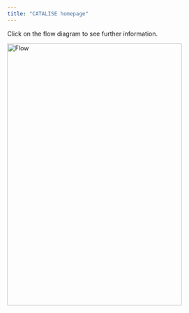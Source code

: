 ```yaml
---
title: "CATALISE homepage"
---
```



<html>
<head>
<script>
function writeText(txt) {
  document.getElementById("desc").innerHTML = txt;
}
</script>
</head>

<body>

<p id="desc">Click on the flow diagram to see further information.</p>
<img src ="flowchart1.png" width ="400" height ="600" alt="Flow" usemap="#imagemap" />



<map name='imagemap'>
<area shape ='rect' coords ='0,0,213,120' 
onclick="writeText('CATALISE-1 (Bishop et al, 2016) have guidelines for determining which children should be considered for a diagnosis. In particular see these statements: 1. Reasons for referral for specialist assessment (intervention) include concern about speech, language or communication expressed by caregivers (which includes parents and guardians), teachers or healthcare professionals, or a lack of progress in language or scholastic attainment despite targeted classroom assistance; 2. Language impairments may go undetected. Referral for language assessment is recommended for children who present with behavioural or psychiatric difficulties, and for children with poor reading comprehension or listening difficulties; 10. Multiple sources of information should be combined in assessment, including interview/questionnaires with parents or caregivers, direct observation of the child, and standardized age-normed tests or criterion-based assessments.')"/>

<area shape ='rect' coords ='50,134,184,200' 
onclick="writeText('CATALISE-2 (Bishop et al, 2017) noted importance of taking into account child’s language background. Statement 4 - Some children may have language needs because their first or home language differs from the local language, and they have had insufficient exposure to the language used by the school or community to be fully fluent in it. This should not be regarded as language disorder, unless there is evidence that the child does not have age‐appropriate skills in any language. CATALISE-1 (Bishop et al, 2016) discussed the issue of assessment in children with English as an Additional Language in statement 18. 18. Children with English as an Additional Language (EAL) pose challenges, because it can be difficult to determine if poor mastery of English reflects a genuine language problem or a lack of exposure to English. Where there is a language problem, this will be evident in the home language(s), but direct assessment of this may not be feasible. Report from a family member, by interview or checklist, may be able to clarify whether or not the childs skills in the home language are giving concern. Dynamic assessment (item 17) also has promise in this area.')"/>

<area shape ='rect' coords ='50,214,184,300' 
onclick="writeText('Statement 3 (CATALISE-2) - Research evidence indicates that predictors of poor prognosis vary with a childs age, but in general language problems that affect a range of skills, and those affecting receptive language  are likely to persist. Under 3-years - Prediction of outcome is particularly hard in children under 3-years of age, and in general, it may be preferable to use a general diagnostic term such as `language difficulties` or  SLCN (`Speech, language and communication needs`) until the child is old enough to allow for more confident assessment of likely outcome. Many toddlers who have limited vocabulary at 18–24 months catch up, and it is difficult to identify which late talkers are likely to have long‐term problems. Prognosis is poorer for children with comprehension problems, and those who do not communicate via gesture. Three to four years - Prediction improves as children grow older; in 4‐year olds, the greater the number of areas of language functioning that is impaired, the higher the likelihood that the problems will persist into school age. A diagnosis of Language Disorder may be made for children with multiple areas of poor language skills, including comprehension. In contrast, there is generally a good prognosis for preschoolers whose problems are restricted to expressive phonology. Five years and over - Language problems that are still evident at 5-years and over are likely to persist. Children who start school with oral language problems are at risk of reading problems and poor academic attainment. Prognosis appears particularly poor when receptive language is impaired  and when nonverbal ability is relatively low.')"/>

<area shape ='rect' coords ='50,315,167,381' 
onclick="writeText('As discussed in CATALISE-2 (Bishop et al, 2017) discussions about the term `disorder` revealed principled objections by those who were concerned about medicalisation of normal developmental variation. At the same time, concerns were expressed that other terminology might trivialise the challenges experienced by children who had persistent problems that interfered with their social and educational development. The solution we adopted was to retain `disorder` but define it in a way that required functional problems with a poor prognosis. In contrast to the usage in DSM-5, in CATALISE, `Language Disorder` is a generic term applied to those with severe, persistent language problems, regardless of presumed aetiology.')"/>

<area shape ='rect' coords ='50,400,184,470' 
onclick="writeText('Statement 6 (CATALISE-2) - Differentiating conditions are biomedical conditions in which language disorder occurs as part of a more complex pattern of impairments. This may indicate a specific intervention pathway. Supplementary comment - Differentiating conditions include brain injury, acquired epileptic aphasia in childhood, certain neurodegenerative conditions, cerebral palsy and oral language limitations associated with sensori‐neural hearing loss as well as genetic conditions such as Down syndrome. We also include here children with autism spectrum disorder (ASD) and or intellectual disability because these conditions are commonly linked to genetic or neurological causes. These are all cases where an association between a biomedical condition and language disorder is commonly seen.')"/>

<area shape ='rect' coords ='200,482,335,569' onclick="writeText('Statement 6 (CATALISE-2) - We recommend referring to `Language disorder associated with X`, where X is the differentiating condition, as specified here. Additional comments - In practice, a differentiating condition would typically be the main diagnosis, with language disorder seen as a component of the condition. The CATALISE panel emphasised that the differentiating condition should not be seen as `explaining away` the language disorder, and that children with differentiating conditions should not be denied access to services. In such cases, the child requires support for the language problems, but the intervention pathway will need to take into account the distinctive features of the biomedical condition. See Bishop (2017) for further discussion of differentiating conditions.')"/>

<area shape ='rect' coords ='50,482,167,570' 
onclick="writeText('Statement 7 (CATALISE-2) - The term Developmental Language Disorder (DLD) is proposed to refer to cases of language disorder with no known differentiating condition (as defined in Statement 6). Distinguishing these cases is important when doing research on aetiology, and is likely also to have implications for prognosis and intervention. `Developmental` in this context refers to the fact that the condition emerges in the course of development, rather than being acquired or associated with a known biomedical cause. The term `Developmental Language Disorder` is consistent with ICD‐11 and the diagnostic criteria are essentially identical to DSM-5 Language Disorder. It is recommended that when a diagnosis of DLD is made, that further information on co-occurring conditions, risk factors, and language profile is specified.')"/>

<area shape ='rect' coords ='200,570,220,600' 
onclick="writeText('Statement 9 (CATALISE-2) - Co‐occurring disorders are impairments in cognitive, sensori‐motor or behavioural domains that can co‐occur with DLD and may affect pattern of impairment and response to intervention, but whose causal relation to language problems is unclear. These include attentional problems (ADHD), motor problems (developmental coordination disorder or DCD), reading and spelling problems (developmental dyslexia), speech problems, limitations of adaptive behaviour and or behavioural, and emotional disorders. Supplementary comment - The terminology used for neurodevelopmental disorders can create the impression that there is a set of distinct conditions, but the reality is that many children have a mixture of problems.  Given our focus on DLD, our aim with this statement was to make it clear that presence of another neurodevelopmental diagnosis does not preclude DLD. The CATALISE panel considered including ASD as a co-occurring condition, but it was decided to regard it as a differentiating factor. There were several considerations: first,  a substantial minority of children with ASD have a clear genetic aetiology, and this is likely to increase with advances in genetic methods.  In addition, communication problems are a core diagnostic feature of ASD, albeit with wide variation in the severity and nature of the language problems. Also, the co‐occurring social and behavioural difficulties suggest the need for a distinctive intervention approach for ASD. It is also likely that where ASD and Language Disorder co-occur, ASD would be the primary diagnosis.')"/>

<area shape ='rect' coords ='200,570,220,600' onclick="writeText('Statement 9 (CATALISE-2) - Co‐occurring disorders are impairments in cognitive, sensori‐motor or behavioural domains that can co‐occur with DLD and may affect pattern of impairment and response to intervention, but whose causal relation to language problems is unclear. These include attentional problems (ADHD), motor problems (developmental coordination disorder or DCD), reading and spelling problems (developmental dyslexia), speech problems, limitations of adaptive behaviour and or behavioural, and emotional disorders. Supplementary comment - The terminology used for neurodevelopmental disorders can create the impression that there is a set of distinct conditions, but the reality is that many children have a mixture of problems.  Given our focus on DLD, our aim with this statement was to make it clear that presence of another neurodevelopmental diagnosis does not preclude DLD. The CATALISE panel considered including ASD as a co-occurring condition, but it was decided to regard it as a differentiating factor. There were several considerations: first, a substantial minority of children with ASD have a clear genetic aetiology, and this is likely to increase with advances in genetic methods. In addition, communication problems are a core diagnostic feature of ASD, albeit with wide variation in the severity and nature of the language problems. Also, the co‐occurring social and behavioural difficulties suggest the need for a distinctive intervention approach for ASD. It is also likely that where ASD and Language Disorder co-occur, ASD would be the primary diagnosis.')"/>

<area shape ='rect' coords ='200,570,220,600' onclick="writeText('Statement 11 (CATALISE-2) - Developmental language disorder is a heterogeneous category that encompasses a wide range of problems. Nevertheless, it can be helpful for clinicians to pinpoint the principal areas for intervention, and researchers may decide to focus on children with specific characteristics to define more homogeneous samples for study. We suggest here some guidelines for more in‐depth analysis of language problems. Supplementary comment - The panel members did not reach good agreement on terminology for subgroups, and this may reflect the fact that, although attempts have been made to develop a classification of subtypes, these have not in general been validated as categories that are stable over time. The traditional distinction used in DSM, between receptive and expressive language disorder, is rather gross, and fails to indicate which aspects of language are proving problematic. We opted for an approach that uses specifiers indicating the principal dimensions of language difficulty, with a recommendation that assessment focus on identifying which areas are most impaired.')"/>
</map> 



</body>
</html>